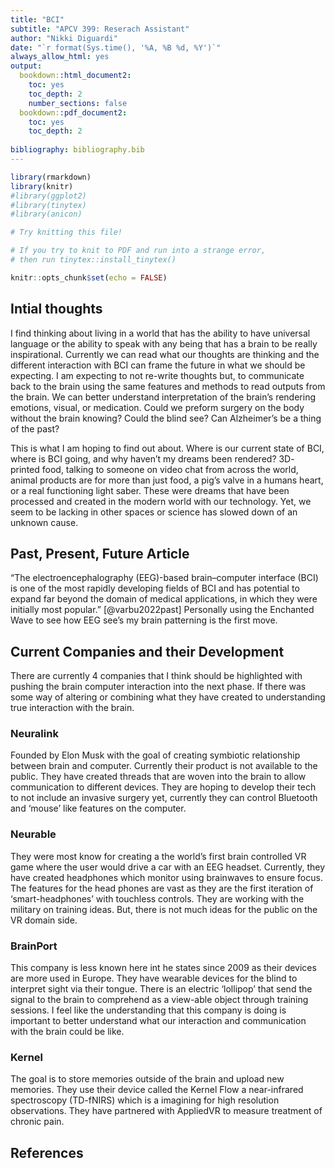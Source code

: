 ---
title: "BCI"
subtitle: "APCV 399: Reserach Assistant"
author: "Nikki Diguardi"
date: "`r format(Sys.time(), '%A, %B %d, %Y')`"
always_allow_html: yes
output:
  bookdown::html_document2:
    toc: yes
    toc_depth: 2
    number_sections: false
  bookdown::pdf_document2:
    toc: yes
    toc_depth: 2
    
bibliography: bibliography.bib
---

```{r setup, include=FALSE}
library(rmarkdown)
library(knitr)
#library(ggplot2)
#library(tinytex)
#library(anicon)

# Try knitting this file!

# If you try to knit to PDF and run into a strange error,
# then run tinytex::install_tinytex()

knitr::opts_chunk$set(echo = FALSE)
```


## Intial thoughts

I find thinking about living in a world that has the ability to have universal language or the ability to speak with any being that has a brain to be really inspirational. Currently we can read what our thoughts are thinking and the different interaction with BCI can frame the future in what we should be expecting. I am expecting to not re-write thoughts but, to communicate back to the brain using the same features and methods to read outputs from the brain. We can better understand interpretation of the brain's rendering emotions, visual, or medication. Could we preform surgery on the body without the brain knowing? Could the blind see? Can Alzheimer's be a thing of the past?

This is what I am hoping to find out about. Where is our current state of BCI, where is BCI going, and why haven't my dreams been rendered? 3D- printed food, talking to someone on video chat from across the world, animal products are for more than just food, a pig's valve in a humans heart, or a real functioning light saber. These were dreams that have been processed and created in the modern world with our technology. Yet, we seem to be lacking in other spaces or science has slowed down of an unknown cause.

## Past, Present, Future Article

"The electroencephalography (EEG)-based brain–computer interface (BCI) is one of the most rapidly developing fields of BCI and has potential to expand far beyond the domain of medical applications, in which they were initially most popular." [@varbu2022past] Personally using the Enchanted Wave to see how EEG see's my brain patterning is the first move. 

## Current Companies and their Development

There are currently 4 companies that I think should be highlighted with pushing the brain computer interaction into the next phase. If there was some way of altering or combining what they have created to understanding true interaction with the brain.
 

### Neuralink

Founded by Elon Musk with the goal of creating symbiotic relationship between brain and computer. Currently their product is not available to the public. They have created threads that are woven into the brain to allow communication to different devices. They are hoping to develop their tech to not include an invasive surgery yet, currently they can control Bluetooth and 'mouse' like features on the computer.


### Neurable

They were most know for creating a the world's first brain controlled VR game where the user would drive a car with an EEG headset. Currently, they have created headphones which monitor using brainwaves to ensure focus. The features for the head phones are vast as they are the first iteration of 'smart-headphones' with touchless controls. They are working with the military on training ideas. But, there is not much ideas for the public on the VR domain side.


### BrainPort

This company is less known here int he states since 2009 as their devices are more used in Europe. They have wearable devices for the blind to interpret sight via their tongue. There is an electric 'lollipop' that send the signal to the brain to comprehend as a view-able object through training sessions. I feel like the understanding that this company is doing is important to better understand what our interaction and communication with the brain could be like.


### Kernel

The goal is to store memories outside of the brain and upload new memories. They use their device called the Kernel Flow a near-infrared spectroscopy (TD-fNIRS) which is a imagining for high resolution observations. They have partnered with AppliedVR to measure treatment of chronic pain.


## References
